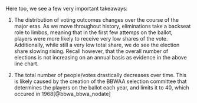 Here too, we see a few very important takeaways:

1. The distribution of voting outcomes changes over the course of the major eras. As we move throughout history, eliminations take a backseat role to limbos, meaning that in the first few attemps on the ballot, players were more likely to receive very low shares of the vote. Additionally, while still a very low total share, we do see the election share slowing rising. Recall however, that the overall number of elections is not increasing on an annual basis as evidence in the above line chart.

2. The total number of people/votes drastically decreases over time. This is likely caused by the creation of the BBWAA selection committee that determines the players on the ballot each year, and limits it to 40, which occured in 1968[@bbwa_bbwa_nodate]